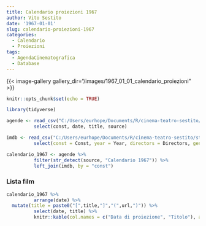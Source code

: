 ```yaml
---
title: Calendario proiezioni 1967
author: Vito Sestito
date: '1967-01-01'
slug: calendario-proiezioni-1967
categories:
  - Calendario
  - Proiezioni
tags:
  - AgendaCinematografica
  - Database
---
```

{{< image-gallery gallery_dir="/images/1967_01_01_calendario_proiezioni" >}}
```r
knitr::opts_chunk$set(echo = TRUE)

library(tidyverse)

agende <- read_csv("C:/Users/eurhope/Documents/R/cinema-teatro-sestito/static/data/programmazione_agende.csv") %>%
          select(const, date, title, source)

imdb <- read_csv("C:/Users/eurhope/Documents/R/cinema-teatro-sestito/static/data/programmazione_imdb.csv") %>%
          select(const = Const, year = Year, directors = Directors, genres = Genres, imdb_rating = `IMDb Rating`, runtime = `Runtime (mins)`, url = URL)

calendario_1967 <- agende %>%
          filter(str_detect(source, "Calendario 1967")) %>%
          left_join(imdb, by = "const")
```
### Lista film
```r
calendario_1967 %>%
          arrange(date) %>%
  mutate(title = paste0("[",title,"]","(",url,")")) %>%
          select(date, title) %>%
          knitr::kable(col.names = c("Data di proiezione", "Titolo"), align = c("l", "l", "l"))
```